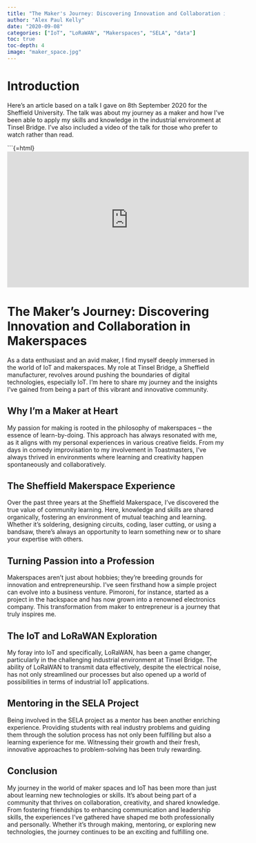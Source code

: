 ```yaml
---
title: "The Maker's Journey: Discovering Innovation and Collaboration in Makerspaces"
author: "Alex Paul Kelly"
date: "2020-09-08"
categories: ["IoT", "LoRaWAN", "Makerspaces", "SELA", "data"]
toc: true
toc-depth: 4
image: "maker_space.jpg"
---
```


# Introduction

Here's an article based on a talk I gave on 8th September 2020 for the Sheffield University. The talk was about my journey as a maker and how I've been able to apply my skills and knowledge in the industrial environment at Tinsel Bridge. I've also included a video of the talk for those who prefer to watch rather than read.

```{=html}
<iframe width="560" height="315" src="https://www.youtube.com/embed/ti6-nrjWNlI" frameborder="0" allow="accelerometer; autoplay; clipboard-write; encrypted-media; gyroscope; picture-in-picture" allowfullscreen></iframe>

# The Maker's Journey: Discovering Innovation and Collaboration in Makerspaces

As a data enthusiast and an avid maker, I find myself deeply immersed in the world of IoT and makerspaces. My role at Tinsel Bridge, a Sheffield manufacturer, revolves around pushing the boundaries of digital technologies, especially IoT. I'm here to share my journey and the insights I've gained from being a part of this vibrant and innovative community.

## Why I'm a Maker at Heart

My passion for making is rooted in the philosophy of makerspaces – the essence of learn-by-doing. This approach has always resonated with me, as it aligns with my personal experiences in various creative fields. From my days in comedy improvisation to my involvement in Toastmasters, I've always thrived in environments where learning and creativity happen spontaneously and collaboratively.

## The Sheffield Makerspace Experience

Over the past three years at the Sheffield Makerspace, I've discovered the true value of community learning. Here, knowledge and skills are shared organically, fostering an environment of mutual teaching and learning. Whether it's soldering, designing circuits, coding, laser cutting, or using a bandsaw, there's always an opportunity to learn something new or to share your expertise with others.

## Turning Passion into a Profession

Makerspaces aren't just about hobbies; they're breeding grounds for innovation and entrepreneurship. I've seen firsthand how a simple project can evolve into a business venture. Pimoroni, for instance, started as a project in the hackspace and has now grown into a renowned electronics company. This transformation from maker to entrepreneur is a journey that truly inspires me.

## The IoT and LoRaWAN Exploration

My foray into IoT and specifically, LoRaWAN, has been a game changer, particularly in the challenging industrial environment at Tinsel Bridge. The ability of LoRaWAN to transmit data effectively, despite the electrical noise, has not only streamlined our processes but also opened up a world of possibilities in terms of industrial IoT applications.

## Mentoring in the SELA Project

Being involved in the SELA project as a mentor has been another enriching experience. Providing students with real industry problems and guiding them through the solution process has not only been fulfilling but also a learning experience for me. Witnessing their growth and their fresh, innovative approaches to problem-solving has been truly rewarding.

## Conclusion

My journey in the world of maker spaces and IoT has been more than just about learning new technologies or skills. It's about being part of a community that thrives on collaboration, creativity, and shared knowledge. From fostering friendships to enhancing communication and leadership skills, the experiences I've gathered have shaped me both professionally and personally. Whether it's through making, mentoring, or exploring new technologies, the journey continues to be an exciting and fulfilling one.
